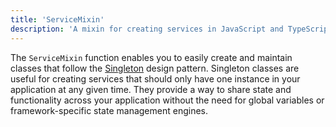 ```yaml
---
title: 'ServiceMixin'
description: 'A mixin for creating services in JavaScript and TypeScript.'
---
```



The `ServiceMixin` function enables you to easily create and maintain classes that follow the [Singleton](https://en.wikipedia.org/wiki/Singleton_pattern) design pattern. Singleton classes are useful for creating services that should only have one instance in your application at any given time. They provide a way to share state and functionality across your application without the need for global variables or framework-specific state management engines.

<TypeDoc />
